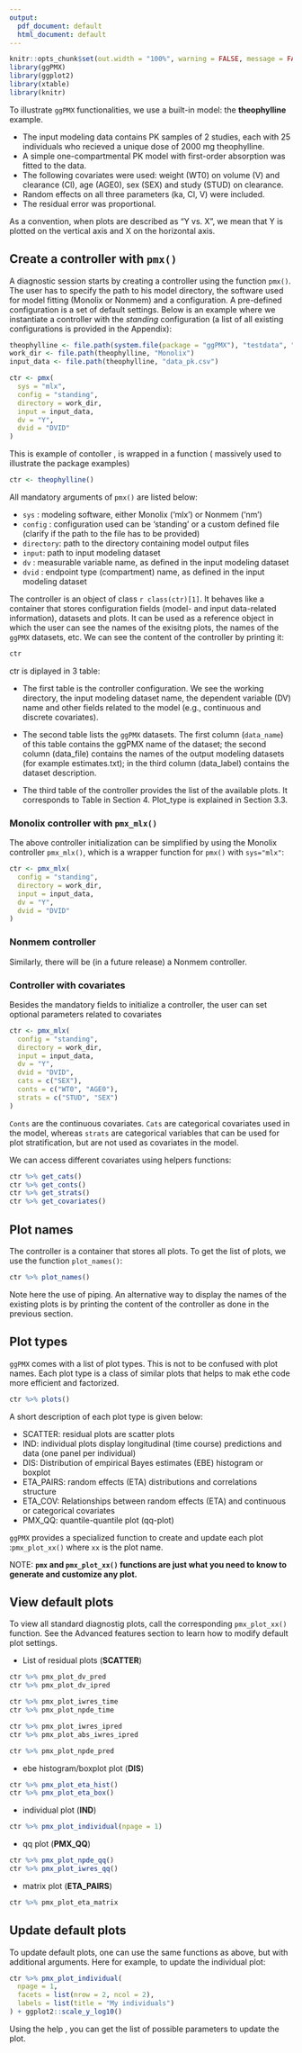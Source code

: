 ```yaml
---
output:
  pdf_document: default
  html_document: default
---
```

```r
knitr::opts_chunk$set(out.width = "100%", warning = FALSE, message = FALSE)
library(ggPMX)
library(ggplot2)
library(xtable)
library(knitr)
```


To illustrate `ggPMX` functionalities, we use a built-in model: the **theophylline** example. 

- The input modeling data contains PK samples of 2 studies, each with 25 individuals who recieved a unique dose of 2000 mg theophylline. 
- A simple one-compartmental PK model with first-order absorption was fitted to the data. 
- The following covariates were used: weight (WT0) on volume (V) and clearance (Cl), age (AGE0), sex (SEX) and study (STUD) on clearance. 
- Random effects on all three parameters (ka, Cl, V) were included. 
- The residual error was proportional.

As a convention, when plots are described as "Y vs. X", we mean that Y is plotted on the vertical axis and X on the horizontal axis.

## Create a controller with `pmx()`

A diagnostic session starts by creating a controller using the function `pmx()`. The user has to specify the path to his model directory, the software used for model fitting (Monolix or Nonmem) and a configuration. A pre-defined configuration is a set of default settings. Below is an example where we instantiate a controller with the *standing* configuration (a list of all existing configurations is provided in the Appendix):

```r

theophylline <- file.path(system.file(package = "ggPMX"), "testdata", "theophylline")
work_dir <- file.path(theophylline, "Monolix")
input_data <- file.path(theophylline, "data_pk.csv")

ctr <- pmx(
  sys = "mlx",
  config = "standing",
  directory = work_dir,
  input = input_data,
  dv = "Y",
  dvid = "DVID"
)
```
This is example of contoller , is wrapped in a function ( massively used to illustrate the package examples) 

```r
ctr <- theophylline()
```



All mandatory arguments of `pmx()` are listed below:

- `sys` : modeling software, either Monolix ('mlx') or Nonmem ('nm')
- `config` : configuration used can be 'standing' or a custom defined file (clarify if the path to the file has to be provided)
- `directory`: path to the directory containing model output files
- `input`: path to input modeling dataset
- `dv` : measurable variable name, as defined in the input modeling dataset
- `dvid` : endpoint type (compartment) name, as defined in the input modeling dataset

The controller is an object of class `r class(ctr)[1]`. It behaves like a container that stores configuration fields (model- and input data-related information), datasets and plots. It can be used as a reference object in which the user can see the names of the exisitng plots, the names of the `ggPMX` datasets, etc. We can see the content of the controller by printing it:
```r
ctr
```

ctr is diplayed in 3 table: 

- The first table is the controller configuration. We see the working directory, the input modeling dataset name, the dependent variable (DV) name and other fields related to the model (e.g., continuous and discrete covariates).

- The second table lists the `ggPMX` datasets. The first column (`data_name`) of this table contains the ggPMX name of the dataset; the second column (data_file) contains the names of the output modeling datasets (for example estimates.txt); in the third column (data_label) contains the dataset description.

- The third table of the controller provides the list of the available plots. It corresponds to Table \ref{tab:plots_list} in Section 4. Plot_type is explained in Section 3.3.

### Monolix controller with `pmx_mlx()`
The above controller initialization can be simplified by using the Monolix controller `pmx_mlx()`, which is a wrapper function for `pmx()` with `sys="mlx"`:
```r
ctr <- pmx_mlx(
  config = "standing",
  directory = work_dir,
  input = input_data,
  dv = "Y",
  dvid = "DVID"
)
```
### Nonmem controller
Similarly, there will be (in a future release) a Nonmem controller.



### Controller with covariates

Besides the mandatory fields to initialize a controller, the user can set optional parameters related to covariates 

```r
ctr <- pmx_mlx(
  config = "standing",
  directory = work_dir,
  input = input_data,
  dv = "Y",
  dvid = "DVID",
  cats = c("SEX"),
  conts = c("WT0", "AGE0"),
  strats = c("STUD", "SEX")
)
```
`Conts` are the continuous covariates. `Cats` are categorical covariates used in the model, whereas `strats` are categorical variables that can be used for plot stratification, but are not used as covariates in the model.

We can access different covariates using helpers functions:

```r
ctr %>% get_cats()
ctr %>% get_conts()
ctr %>% get_strats()
ctr %>% get_covariates()
```

## Plot names

The controller is a container that stores all plots. To get the list of plots, we use the function `plot_names()`:
```r
ctr %>% plot_names()
```
Note here the use of piping. An alternative way to display the names of the existing plots is by printing the content of the controller as done in the previous section.

## Plot types 

`ggPMX` comes with a list of plot types. This is not to be confused with plot names. Each plot type is a class of similar plots that helps to mak ethe code more efficient and factorized.
```r
ctr %>% plots()
```

A short description of each plot type is given below:

  + SCATTER: residual plots are scatter plots
  + IND: individual plots display longitudinal (time course) predictions and data (one panel per individual)
  + DIS: Distribution of empirical Bayes estimates (EBE) histogram or boxplot
  + ETA_PAIRS: random effects (ETA) distributions and correlations structure
  + ETA_COV: Relationships between random effects (ETA) and continuous or categorical covariates
  + PMX_QQ: quantile-quantile plot (qq-plot)
  
`ggPMX` provides a specialized function to create and update each plot :`pmx_plot_xx()` where `xx` is the plot name. 

NOTE: **`pmx` and `pmx_plot_xx()` functions are just what you need to know to generate and customize any plot.**
  
## View default plots

To view all standard diagnostig plots, call the corresponding `pmx_plot_xx()` function. See the Advanced features section to learn how to modify default plot settings.

- List  of residual plots (**SCATTER**)
```r
ctr %>% pmx_plot_dv_pred
ctr %>% pmx_plot_dv_ipred

ctr %>% pmx_plot_iwres_time
ctr %>% pmx_plot_npde_time

ctr %>% pmx_plot_iwres_ipred
ctr %>% pmx_plot_abs_iwres_ipred

ctr %>% pmx_plot_npde_pred
```

- ebe histogram/boxplot plot (**DIS**)
```r
ctr %>% pmx_plot_eta_hist()
ctr %>% pmx_plot_eta_box()

```
- individual plot (**IND**)
```r
ctr %>% pmx_plot_individual(npage = 1)
```
- qq plot (**PMX_QQ**)
```r
ctr %>% pmx_plot_npde_qq()
ctr %>% pmx_plot_iwres_qq()
```
- matrix plot (**ETA_PAIRS**)
```r
ctr %>% pmx_plot_eta_matrix
```

## Update default plots

To update default plots, one can use the same functions as above, but with additional arguments. Here for example, to update the individual plot:
```r
ctr %>% pmx_plot_individual(
  npage = 1, 
  facets = list(nrow = 2, ncol = 2),
  labels = list(title = "My individuals")
) + ggplot2::scale_y_log10()
```

Using the help , you can get the list of possible parameters to update the plot.
